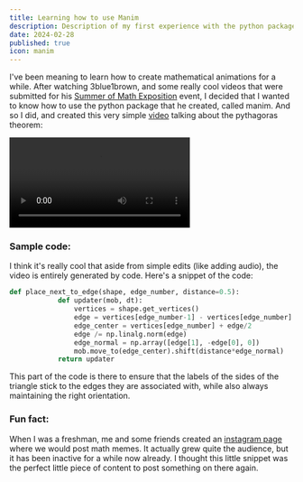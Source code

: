 ```yaml
---
title: Learning how to use Manim
description: Description of my first experience with the python package Manim.
date: 2024-02-28
published: true
icon: manim
---
```

I've been meaning to learn how to create mathematical animations for a while. After watching 3blue1brown, and some really cool videos that were submitted for his <a href="https://www.youtube.com/watch?v=6a1fLEToyvU" className="link" target="_blank">Summer of Math Exposition</a> event, I decided that I wanted to know how to use the python package that he created, called manim. And so I did, and created this very simple <a href="https://www.instagram.com/p/C3F2XjuN8qU/" target="_blank" className="link">video</a> talking about the pythagoras theorem:

<div className="flex justify-center">
    <video className="border-2 border-border rounded-md" width="320" controls>
        <source src="/assets/PyProof_Rendered.mp4" type="video/mp4" />
Your browser does not support the video tag.
    </video>
</div>

### Sample code:

I think it's really cool that aside from simple edits (like adding audio), the video is entirely generated by code. Here's a snippet of the code:

```py
def place_next_to_edge(shape, edge_number, distance=0.5):
            def updater(mob, dt):
                vertices = shape.get_vertices()
                edge = vertices[edge_number-1] - vertices[edge_number]
                edge_center = vertices[edge_number] + edge/2
                edge /= np.linalg.norm(edge)
                edge_normal = np.array([edge[1], -edge[0], 0])
                mob.move_to(edge_center).shift(distance*edge_normal)
            return updater
```

This part of the code is there to ensure that the labels of the sides of the triangle stick to the edges they are associated with, while also always maintaining the right orientation.


### Fun fact:

When I was a freshman, me and some friends created an <a href="https://www.instagram.com/juicy_mathematical_memes/" target="_blank" className="link">instagram page</a> where we would post math memes. It actually grew quite the audience, but it has been inactive for a while now already. I thought this little snippet was the perfect little piece of content to post something on there again.


